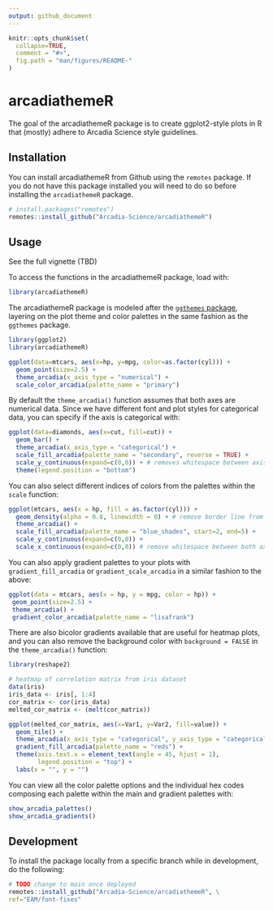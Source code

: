 ```yaml
---
output: github_document
---
```


```r
knitr::opts_chunk$set(
  collapse=TRUE,
  comment = "#>",
  fig.path = "man/figures/README-"
)
```

# arcadiathemeR

The goal of the arcadiathemeR package is to create ggplot2-style plots in R that (mostly) adhere to Arcadia Science style guidelines.

## Installation
You can install arcadiathemeR from Github using the `remotes` package. If you do not have this package installed you will need to do so before installing the `arcadiathemeR` package.
```r
# install.packages("remotes")
remotes::install_github("Arcadia-Science/arcadiathemeR")
```

## Usage
See the full vignette (TBD)

To access the functions in the arcadiathemeR package, load with: 
```r
library(arcadiathemeR)
```

The arcadiathemeR package is modeled after the [`ggthemes` package](https://github.com/jrnold/ggthemes), layering on the plot theme and color palettes in the same fashion as the `ggthemes` package. 

```r
library(ggplot2)
library(arcadiathemeR)

ggplot(data=mtcars, aes(x=hp, y=mpg, color=as.factor(cyl))) +
  geom_point(size=2.5) +
  theme_arcadia(x_axis_type = "numerical") +
  scale_color_arcadia(palette_name = "primary")
```

By default the `theme_arcadia()` function assumes that both axes are numerical data. Since we have different font and plot styles for categorical data, you can specify if the axis is categorical with: 

```r
ggplot(data=diamonds, aes(x=cut, fill=cut)) +
  geom_bar() +
  theme_arcadia(x_axis_type = "categorical") +
  scale_fill_arcadia(palette_name = "secondary", reverse = TRUE) +
  scale_y_continuous(expand=c(0,0)) + # removes whitespace between axis and bars
  theme(legend.position = "bottom")
```


You can also select different indices of colors from the palettes within the `scale` function:

```r
ggplot(mtcars, aes(x = hp, fill = as.factor(cyl))) +
  geom_density(alpha = 0.8, linewidth = 0) + # remove border line from filled-in density plots
  theme_arcadia() +
  scale_fill_arcadia(palette_name = "blue_shades", start=2, end=5) +
  scale_y_continuous(expand=c(0,0)) +
  scale_x_continuous(expand=c(0,0)) # remove whitespace between both axes and the plot
```


You can also apply gradient palettes to your plots with `gradient_fill_arcadia` or `gradient_scale_arcadia` in a similar fashion to the above: 
```r
ggplot(data = mtcars, aes(x = hp, y = mpg, color = hp)) +
 geom_point(size=2.5) + 
 theme_arcadia() + 
 gradient_color_arcadia(palette_name = "lisafrank")

```

There are also bicolor gradients available that are useful for heatmap plots, and you can also remove the background color with `background = FALSE` in the `theme_arcadia()` function: 
```r
library(reshape2)

# heatmap of correlation matrix from iris dataset
data(iris)
iris_data <- iris[, 1:4]
cor_matrix <- cor(iris_data)
melted_cor_matrix <- (melt(cor_matrix))

ggplot(melted_cor_matrix, aes(x=Var1, y=Var2, fill=value)) +
  geom_tile() +
  theme_arcadia(x_axis_type = "categorical", y_axis_type = "categorical", background = FALSE) +
  gradient_fill_arcadia(palette_name = "reds") + 
  theme(axis.text.x = element_text(angle = 45, hjust = 1),
        legend.position = "top") +
  labs(x = "", y = "")

```

You can view all the color palette options and the individual hex codes composing each palette within the main and gradient palettes with:
```r
show_arcadia_palettes()
show_arcadia_gradients()
```

## Development
To install the package locally from a specific branch while in development, do the following:

```r
# TODO change to main once deployed
remotes::install_github("Arcadia-Science/arcadiathemeR", \
ref="EAM/font-fixes"
```
